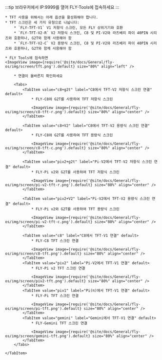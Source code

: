 :::tip
브라우저에서 IP:9999를 열어 FLY-Tools에 접속하세요
:::

    * TFT 사용을 위해서는 아래 옵션을 활성화해야 합니다.
    * TFT 스크린은 세 가지 유형으로 나뉩니다:
        * `FLY-TFT-V1` V1 저항식 스크린, 모든 FLY 상위기기와 호환
        * `FLY-TFT-V2-R` V2 저항식 스크린, C8 및 PI-V2와 라즈베리 파이 40PIN 시리즈와 호환하나, G2T와 함께 사용해야 함
        * `FLY-TFT-V2-C` V2 용량식 스크린, C8 및 PI-V2와 라즈베리 파이 40PIN 시리즈와 호환하나, G2T와 함께 사용해야 함

    * FLY Tools에 접속하면
    <ImageView image={require('@site/docs/General/fly-os/img/screen/tft.png').default} size="80%" align="left" />

<Tabs>
    <TabItem value="TFT" label="TFT 연결" default>

        * 연결이 올바른지 확인하세요

        <Tabs>
            <TabItem value="c8+g2t" label="C8에서 TFT-V2 저항식 스크린 연결" default>
                * FLY-C8와 G2T를 사용하여 TFT 저항식 스크린

                <ImageView image={require('@site/docs/General/fly-os/img/screen/c8-tft-r.png').default} size="80%" align="center" />
            </TabItem>

            <TabItem value="c8+V2" label="C8에서 TFT-V2 용량식 스크린 연결" default>
                * FLY-C8와 G2T를 사용하여 TFT 용량식 스크린

                <ImageView image={require('@site/docs/General/fly-os/img/screen/c8-tft-c.png').default} size="80%" align="center" />
            </TabItem>

            <TabItem value="piv2+g2t" label="Pi-V2에서 TFT-V2 저항식 스크린 연결" default>
                * FLY-Pi v2와 G2T를 사용하여 TFT 저항식 스크린

                <ImageView image={require('@site/docs/General/fly-os/img/screen/pi-v2-tft-r.png').default} size="80%" align="center" />
            </TabItem>

            <TabItem value="piv2+V2" label="Pi-V2에서 TFT-V2 용량식 스크린 연결" default>
                * FLY-Pi v2와 G2T를 사용하여 TFT 용량식 스크린

                <ImageView image={require('@site/docs/General/fly-os/img/screen/pi-v2-tft-c.png').default} size="80%" align="center" />
            </TabItem>

            <TabItem value="c8" label="C8에서 TFT-V1 연결" default>
                * FLY-C8 TFT 스크린 연결

                <ImageView image={require('@site/docs/General/fly-os/img/screen/c8-tft.png').default} size="80%" align="center" />
            </TabItem>
            <TabItem value="piv2" label="Pi-V2에서 TFT-V1 연결" default>
                * FLY-Pi v2 TFT 스크린 연결

                <ImageView image={require('@site/docs/General/fly-os/img/screen/piv2-tft.png').default} size="80%" align="center" />
            </TabItem>
            <TabItem value="piv1" label="Pi(π)에서 TFT-V1 연결" default>
                * FLY-Pi TFT 스크린 연결

                <ImageView image={require('@site/docs/General/fly-os/img/screen/pi-tft.png').default} size="80%" align="center" />
            </TabItem>
            <TabItem value="gemini" label="Gemini에서 TFT-V1 연결" default>
                * FLY-Gemini TFT 스크린 연결
                
                <ImageView image={require('@site/docs/General/fly-os/img/screen/gemini-tft.png').default} size="80%" align="center" />
            </TabItem>
        </Tabs>

    </TabItem>
</Tabs>